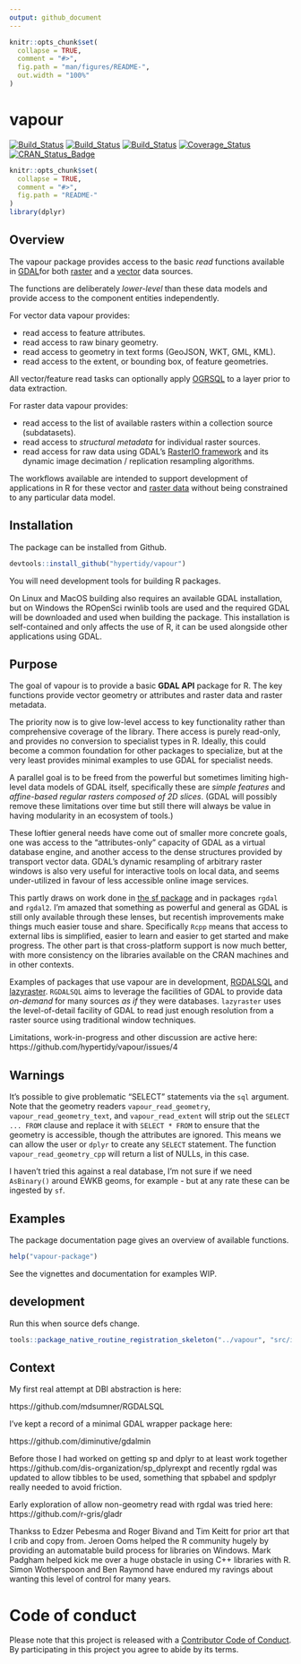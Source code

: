 ```yaml
---
output: github_document
---
```


<!-- README.md is generated from README.Rmd. Please edit that file -->

```r
knitr::opts_chunk$set(
  collapse = TRUE,
  comment = "#>",
  fig.path = "man/figures/README-",
  out.width = "100%"
)
```
# vapour

[![Build_Status](http://badges.herokuapp.com/travis/hypertidy/vapour?branch=master&env=BUILD_NAME=trusty_clang&label=trusty_clang)](https://travis-ci.org/hypertidy/vapour)
[![Build_Status](http://badges.herokuapp.com/travis/hypertidy/vapour?branch=master&env=BUILD_NAME=osx&label=osx)](https://travis-ci.org/hypertidy/vapour)
[![Build_Status](http://badges.herokuapp.com/travis/hypertidy/vapour?branch=master&env=BUILD_NAME=mingw_w64&label=mingw_w64)](https://travis-ci.org/hypertidy/vapour)
[![Coverage_Status](https://img.shields.io/codecov/c/github/hypertidy/vapour/master.svg)](https://codecov.io/github/hypertidy/vapour?branch=master)
[![CRAN_Status_Badge](http://www.r-pkg.org/badges/version/vapour)](https://cran.r-project.org/package=vapour)



```r
knitr::opts_chunk$set(
  collapse = TRUE,
  comment = "#>",
  fig.path = "README-"
)
library(dplyr)
```


## Overview

The vapour package provides access to the basic *read* functions available in [GDAL](http://www.gdal.org/)for both [raster](http://www.gdal.org/gdal_datamodel.html) and a [vector](http://www.gdal.org/ogr_arch.html) data sources. 

The functions are deliberately *lower-level* than these data models and provide access to the
component entities independently. 

For vector data vapour provides: 

* read access to feature attributes.
* read access to raw binary geometry.
* read access to geometry in text forms (GeoJSON, WKT, GML, KML).
* read access to the extent, or bounding box, of feature geometries. 

All vector/feature read tasks can optionally apply
[OGRSQL](http://www.gdal.org/ogr_sql.html) to a layer prior to data extraction. 

For raster data vapour provides: 

* read access to the list of available rasters within a collection source (subdatasets). 
* read access to *structural metadata* for individual raster sources. 
* read access for raw data using GDAL's  [RasterIO framework](http://www.gdal.org/classGDALRasterBand.html#a30786c81246455321e96d73047b8edf1) and its dynamic image decimation / replication resampling algorithms. 


The workflows available are intended to support development of applications in R for these vector and [raster data](https://en.wikipedia.org/wiki/Raster_data) without being constrained to any particular data model. 


## Installation

The package can be installed from Github.

```R
devtools::install_github("hypertidy/vapour")
```

You will need development tools for building R packages. 

On Linux and MacOS building also requires an available GDAL installation, but on Windows the ROpenSci rwinlib tools are used and the required GDAL will be downloaded and used when building the package. This installation is self-contained and only affects the use of R, it can be used alongside other applications using GDAL. 

## Purpose 

The goal of vapour is to provide a basic **GDAL API** package for R. The key functions provide vector geometry or attributes and raster data and raster metadata. 

The priority now is to give low-level access to key functionality rather than comprehensive coverage of the library. There access is purely read-only, and provides no conversion to specialist types in R. Ideally, this could become a common foundation for other packages to specialize, but at the very least provides minimal examples to use GDAL for specialist needs.  

A parallel goal is to be freed from the powerful but sometimes limiting high-level data models of GDAL itself, specifically these are *simple features* and *affine-based regular rasters composed of 2D slices*. (GDAL will possibly remove these limitations over time but still there will always be value in having modularity in an ecosystem of tools.)  

These loftier general needs have come out of smaller more concrete goals, one was access to the "attributes-only" capacity of GDAL as a virtual database engine, and another access to the dense structures provided by transport vector data. GDAL's dynamic resampling of arbitrary raster windows is also very useful for interactive tools on local data, and seems under-utilized in favour of less accessible online image services. 

This partly draws on work done in [the sf package](https://github.com/r-spatial/sf) and in packages `rgdal` and `rgdal2`. I'm amazed that something as powerful and general as GDAL is 
still only available through these lenses, but recentish improvements make things much easier touse and share. Specifically `Rcpp` means that access to external libs is simplified, easier to learn and easier to get started and make progress. The other part is that cross-platform support is now much better, with more consistency on the libraries available on the CRAN machines and in other contexts. 

Examples of packages that use vapour are in development,  [RGDALSQL](https://github.com/mdsumner/RGDALSQL) and [lazyraster](https://github.com/hypertidy/lazyraster). `RGDALSQL` aims to leverage the facilities of GDAL to provide data *on-demand* for many sources *as if* they were databases.  `lazyraster` uses the level-of-detail facility of GDAL to read just enough resolution from a raster source using traditional window techniques. 


Limitations, work-in-progress and other discussion are active here: 
https://github.com/hypertidy/vapour/issues/4

## Warnings

It's possible to give problematic "SELECT" statements via the `sql` argument. Note that the geometry readers `vapour_read_geometry`, `vapour_read_geometry_text`, and `vapour_read_extent` will strip out the `SELECT ... FROM` clause and replace it with `SELECT * FROM` to ensure that the geometry is accessible, though the attributes are ignored. This means we can allow the user or `dplyr` to create any `SELECT` statement. The function `vapour_read_geometry_cpp` will return a list of NULLs, in  this case. 

I haven't tried this against a real database, I'm not sure if we need `AsBinary()` around EWKB geoms, for example - but at any rate these can be ingested by `sf`. 


## Examples

The package documentation page gives an overview of available functions. 

```R
help("vapour-package")
```
See the vignettes and documentation for examples WIP. 


## development

Run this when source defs change. 

```R
tools::package_native_routine_registration_skeleton("../vapour", "src/init.c",character_only = FALSE)
```

## Context

My first real attempt at DBI abstraction is here: 

https://github.com/mdsumner/RGDALSQL

I've kept a record of a minimal GDAL wrapper package here: 

https://github.com/diminutive/gdalmin

Before those I had worked on getting sp and dplyr to at least work together https://github.com/dis-organization/sp_dplyrexpt and recently rgdal was updated to allow tibbles to be used, something that spbabel and spdplyr really needed to avoid friction. 

Early exploration of allow non-geometry read with rgdal was tried here: https://github.com/r-gris/gladr


Thankss to Edzer Pebesma and Roger Bivand and Tim Keitt for prior art that I crib and copy from. Jeroen Ooms helped the R community hugely by providing an automatable build process for libraries on Windows. Mark Padgham helped kick me over a huge obstacle in using C++ libraries with R. Simon Wotherspoon and Ben Raymond have endured my ravings about wanting this level of control for many years.

# Code of conduct

Please note that this project is released with a [Contributor Code of Conduct](CONDUCT.md). By participating in this project you agree to abide by its terms.
